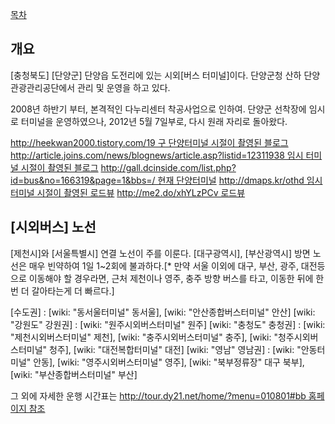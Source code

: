 [[목차]]
== 개요 ==
[충청북도] [단양군] 단양읍 도전리에 있는 시외[버스 터미널]이다. 단양군청 산하 단양관광관리공단에서 관리 및 운영을 하고 있다.

2008년 하반기 부터, 본격적인 다누리센터 착공사업으로 인하여. 단양군 선착장에 임시로 터미널을 운영하였으나, 2012년 5월 7일부로, 다시 원래 자리로 돌아왔다. 

[[http://heekwan2000.tistory.com/19 구 단양터미널 시절이 촬영된 블로그]]
[[http://article.joins.com/news/blognews/article.asp?listid=12311938 임시 터미널 시절이 촬영된 블로그]]
[[http://gall.dcinside.com/list.php?id=bus&no=166319&page=1&bbs=/ 현재 단양터미널]]
[[http://dmaps.kr/othd 임시 터미널 시절이 촬영된 로드뷰]]
[[http://me2.do/xhYLzPCv 로드뷰]]

== [시외버스] 노선 ==
[제천시]와 [서울특별시] 연결 노선이 주를 이룬다.
[대구광역시], [부산광역시] 방면 노선은 매우 빈약하여 1일 1~2회에 불과하다.[* 만약 서울 이외에 대구, 부산, 광주, 대전등으로 이동해야 할 경우라면, 근처 제천이나 영주, 충주 방향 버스를 타고, 이동한 뒤에 한번 더 갈아타는게 더 빠르다.]

[수도권] : [wiki: "동서울터미널" 동서울], [wiki: "안산종합버스터미널" 안산]
[wiki: "강원도" 강원권] : [wiki: "원주시외버스터미널" 원주]
[wiki: "충청도" 충청권] : [wiki: "제천시외버스터미널" 제천], [wiki: "충주시외버스터미널" 충주], [wiki: "청주시외버스터미널" 청주], [wiki: "대전복합터미널" 대전]
[wiki: "영남" 영남권] : [wiki: "안동터미널" 안동], [wiki: "영주시외버스터미널" 영주], [wiki: "북부정류장" 대구 북부], [wiki: "부산종합버스터미널" 부산]

그 외에 자세한 운행 시간표는 [[http://tour.dy21.net/home/?menu=010801#bb 홈페이지 참조]]
